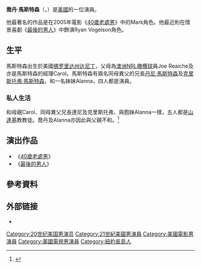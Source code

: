 {{Infobox person
| name                      = Jordan Masterson
| image                     = 
| image_size                = 
| alt                       = 
| caption                   = 
| birth_name                = 
| othername                 =
| birth_date                = {{Birth date and age|1986|04|09}}
| birth_place               = 美國[[達尼丁|達尼丁]]
| death_date                = 
| death_place               = 
| alma_mater                = 
| occupation                = 演員
| religion                  = 山達基<ref name=VanityFair2015>{{Cite web|url=http://www.vanityfair.com/hollywood/2015/07/scientology-walking-dead|work=Vanity Fair|date=July 29, 2015|title=Walking Dead Star's Father Accuses Scientology of 'Brainwashing' Her in Damning New Interview|accessdate=August 14, 2015|last=Miller|first=Julie|deadurl=yes|archiveurl=https://web.archive.org/web/20150814160615/http://www.vanityfair.com/hollywood/2015/07/scientology-walking-dead|archivedate=2015年8月14日}}</ref>
| relations                 =
| years_active              = 1993; 2000–現在
| website                   = 
}}
'''喬丹·馬斯特森'''（{{lang-en|Jordan Masterson}}，{{bd|1986年|4月9日||}}）是[[美國|美國]]的一位演員。

他最著名的作品是在2005年電影《[[40歲老處男|40歲老處男]]》中的Mark角色。他最近則在情景喜劇《[[最後的男人|最後的男人]]》中飾演Ryan Vogelson角色。

==生平==
馬斯特森出生於美國[[佛罗里达州|佛罗里达州]][[达尼丁_(佛罗里达州)|达尼丁]]，父母為[[澳洲|澳洲]][[全國橄欖球聯賽|NRL]][[橄欖球|橄欖球]]員Joe Reaiche及亦是馬斯特森的經理Carol。馬斯特森有兩名同母異父的兄長[[丹尼·馬斯特森|丹尼·馬斯特森]]及[[克里斯托弗·馬斯特森|克里斯托弗·馬斯特森]]，和一名妹妹Alanna，四人都是演員。

===私人生活===
和母親Carol、同母異父兄長達尼及克里斯托弗、與胞妹Alanna一樣，五人都是[[山達基|山達基]]教教徒。喬丹及Alanna亦因此與父親不和。<ref>{{cite web |url=http://www.vanityfair.com/hollywood/2015/07/scientology-walking-dead |title=Walking Dead Star’s Father Accuses Scientology of "Brainwashing" Her in Damning New Interview |deadurl=yes |archiveurl=https://web.archive.org/web/20150814160615/http://www.vanityfair.com/hollywood/2015/07/scientology-walking-dead |archivedate=2015-08-14 |accessdate=2016-03-25 }}</ref>

==演出作品==
*《[[40歲老處男|40歲老處男]]》
*《[[最後的男人|最後的男人]]》


==參考資料==
{{Reflist}}

== 外部链接 ==
*{{IMDb name|0557743}}

{{DEFAULTSORT:Masterson, Jordan}}
[[Category:20世纪美国男演员|Category:20世纪美国男演员]]
[[Category:21世紀美國男演員|Category:21世紀美國男演員]]
[[Category:美國電影男演員|Category:美國電影男演員]]
[[Category:美國電視男演員|Category:美國電視男演員]]
[[Category:紐約長島人|Category:紐約長島人]]